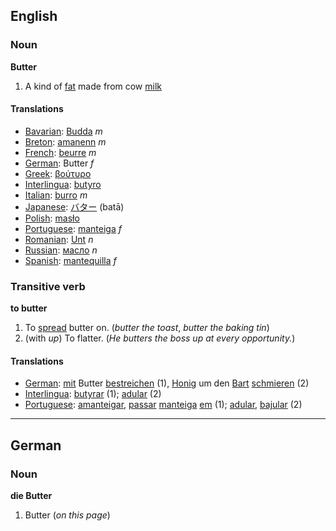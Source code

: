==English==
=== Noun ===
'''Butter'''
#A kind of [[fat]] made from cow [[milk]]

==== Translations ====
*[[Bavarian]]: [[Budda]] ''m''
*[[Breton]]: [[amanenn]] ''m''
*[[French]]: [[beurre]] ''m''
*[[German]]: Butter ''f''
*[[Greek]]: [[βούτυρο]]
*[[Interlingua]]: [[butyro]]
*[[Italian]]: [[burro]] ''m''
*[[Japanese]]: [[バター]] (batā)
*[[Polish]]: [[masło]]
*[[Portuguese]]: [[manteiga]] ''f''
*[[Romanian]]: [[Unt]] ''n''
*[[Russian]]: [[масло]] ''n''
*[[Spanish]]: [[mantequilla]] ''f''

=== Transitive verb ===
'''to butter'''
#To [[spread]] butter on. (''butter the toast'', ''butter the baking tin'')
#(with ''up'') To flatter. (''He butters the boss up at every opportunity.'')

==== Translations ====
*[[German]]: [[mit]] Butter [[bestreichen]] (1), [[Honig]] um den [[Bart]] [[schmieren]] (2)
*[[Interlingua]]: [[butyrar]] (1); [[adular]] (2)
*[[Portuguese]]: [[amanteigar]], [[passar]] [[manteiga]] [[em]] (1); [[adular]], [[bajular]] (2)

----
==German==
===Noun===
'''die Butter'''
# Butter (''on this page'')